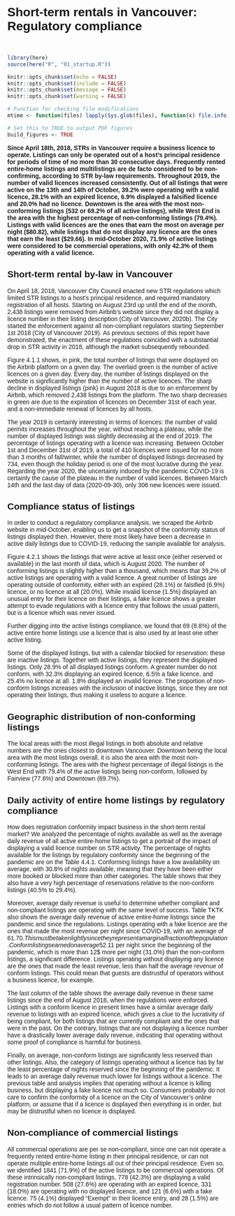# Short-term rentals in Vancouver: Regulatory compliance

<style type="text/css">
  body{
  font-family: Futura, Helvetica, Arial;
}
</style>

<br>

```r

library(here)
source(here("R", "01_startup.R"))

knitr::opts_chunk$set(echo = FALSE)
knitr::opts_chunk$set(include = FALSE)
knitr::opts_chunk$set(message = FALSE)
knitr::opts_chunk$set(warning = FALSE)

# Function for checking file modifications
mtime <- function(files) lapply(Sys.glob(files), function(x) file.info(x)$mtime)

# Set this to TRUE to output PDF figures
build_figures <- TRUE

```

**Since April 18th, 2018, STRs in Vancouver require a business licence to operate. Listings can only be operated out of a host’s principal residence for periods of time of no more than 30 consecutive days. Frequently rented entire-home listings and multilistings are de facto considered to be non-confirming, according to STR by-law requirements. Throughout 2019, the number of valid licences increased consistently. Out of all listings that were active on the 13th and 14th of October, 39.2% were operating with a valid licence, 28.1% with an expired licence, 6.9% displayed a falsified licence and 20.0% had no licence. Downtown is the area with the most non-conforming listings (532 or 69.2% of all active listings), while West End is the area with the highest percentage of non-conforming listings (79.4%). Listings with valid licences are the ones that earn the most on average per night ($80.82), while listings that do not display any licence are the ones that earn the least ($29.66). In mid-October 2020, 71.9% of active listings were considered to be commercial operations, with only 42.3% of them operating with a valid licence.**

## Short-term rental by-law in Vancouver

On April 18, 2018, Vancouver City Council enacted new STR regulations which limited STR listings to a host’s principal residence, and required mandatory registration of all hosts. Starting on August 23rd up until the end of the month, 2,438 listings were removed from Airbnb’s website since they did not display a licence number in their listing description (City of Vancouver, 2020b). The City started the enforcement against all non-compliant regulators starting September 1st 2018 (City of Vancouver 2019). As previous sections of this report have demonstrated, the enactment of these regulations coincided with a substantial drop in STR activity in 2018, although the market subsequently rebounded. 

Figure 4.1.1 shows, in pink, the total number of listings that were displayed on the Airbnb platform on a given day. The overlaid green is the number of active licences on a given day. Every day, the number of listings displayed on the website is significantly higher than the number of active licences. The sharp decline in displayed listings (pink) in August 2018 is due to an enforcement by Airbnb, which removed 2,438 listings from the platform. The two sharp decreases in green are due to the expiration of licences on December 31st of each year, and a non-immediate renewal of licences by all hosts. 

The year 2019 is certainly interesting in terms of licences: the number of valid permits increases throughout the year, without reaching a plateau, while the number of displayed listings was slightly decreasing at the end of 2019. The percentage of listings operating with a licence was increasing. Between October 1st and December 31st of 2019, a total of 410 licences were issued for no more than 3 months of fall/winter, while the number of displayed listings decreased by 734, even though the holiday period is one of the most lucrative during the year. Regarding the year 2020, the uncertainty induced by the pandemic COVID-19 is certainly the cause of the plateau in the number of valid licences. Between March 14th and the last day of data (2020-09-30), only 306 new licences were issued.

## Compliance status of listings

In order to conduct a regulatory compliance analysis, we scraped the Airbnb website in mid-October, enabling us to get a snapshot of the conformity status of listings displayed then. However, there most likely have been a decrease in active daily listings due to COVID-19, reducing the sample available for analysis.

Figure 4.2.1 shows the listings that were active at least once (either reserved or available) in the last month of data, which is August 2020. The number of conforming listings is slightly higher than a thousand, which means that 39.2% of active listings are operating with a valid licence. A great number of listings are operating outside of conformity, either with an expired (28.1%) or falsified (6.9%) licence, or no licence at all (20.0%). While invalid license (1.5%) displayed an unusual entry for their licence on their listings, a fake licence shows a greater attempt to evade regulations with a licence entry that follows the usual pattern, but is a licence which was never issued.

Further digging into the active listings compliance, we found that 69 (8.8%) of the active entire home listings use a licence that is also used by at least one other active listing.

Some of the displayed listings, but with a calendar blocked for reservation: these are inactive listings. Together with active listings, they represent the displayed listings. Only 28.9% of all displayed listings conform. A greater number do not conform, with 32.3% displaying an expired licence, 6.5% a fake licence, and 25.4% no licence at all. 1.8% displayed an invalid licence. The proportion of non-conform listings increases with the inclusion of inactive listings, since they are not operating their listings, thus making it useless to acquire a licence.

## Geographic distribution of non-conforming listings

The local areas with the most illegal listings in both absolute and relative numbers are the ones closest to downtown Vancouver. Downtown being the local area with the most listings overall, it is also the area with the most non-conforming listings. The area with the highest percentage of illegal listings is the West End with 79.4% of the active listings being non-conform, followed by Fairview (77.6%) and Downtown (69.7%). 

## Daily activity of entire home listings by regulatory compliance

How does registration conformity impact business in the short-term rental market? We analyzed the percentage of nights available as well as the average daily revenue of all active entire-home listings to get a portrait of the impact of displaying a valid licence number on STR activity. The percentage of nights available for the listings by regulatory conformity since the beginning of the pandemic are on the Table 4.4.1. Conforming listings have a low availability on average, with 30.8% of nights available, meaning that they have been either more booked or blocked more than other categories. The table shows that they also have a very high percentage of reservations relative to the non-conform listings (40.5% to 29.4%).

Moreover, average daily revenue is useful to determine whether compliant and non-compliant listings are operating with the same level of success. Table TKTK also shows the average daily revenue of active entire-home listings since the pandemic and since the regulations. Listings operating with a fake licence are the ones that made the most revenue per night since COVID-19, with an average of 61.70$. This must be taken lightly since they represent a marginal fraction of the population. Conform listings earned on average 52.11$ per night since the beginning of the pandemic, which is more than 12$ more per night (31.0%) than the non-conform listings, a significant difference. Listings operating without displaying any licence are the ones that made the least revenue, less than half the average revenue of conform listings. This could mean that guests are distrustful of operators without a business licence, for example. 

The last column of the table shows the average daily revenue in these same listings since the end of August 2018, when the regulations were enforced. Listings with a conform licence in present times have a similar average daily revenue to listings with an expired licence, which gives a clue to the lucrativity of being compliant, for both listings that are currently compliant and the ones that were in the past. On the contrary, listings that are not displaying a licence number have a drastically lower average daily revenue, indicating that operating without some proof of compliance is harmful for business.

Finally, on average, non-conform listings are significantly less reserved than other listings. Also, the category of listings operating without a licence has by far the least percentage of nights reserved since the beginning of the pandemic. It leads to an average daily revenue much lower for listings without a licence. The previous table and analysis implies that operating without a licence is killing business, but displaying a fake licence not much so. Consumers probably do not care to confirm the conformity of a licence on the City of Vancouver’s online platform, or assume that if a licence is displayed then everything is in order, but may be distrustful when no licence is displayed.

## Non-compliance of commercial listings

All commercial operations are per se non-compliant, since one can not operate a frequently rented entire-home listing in their principal residence, or can not operate multiple entire-home listings all out of their principal residence. Even so, we identified 1841 (71.9%) of the active listings to be commercial operations. Of these intrinsically non-compliant listings, 778 (42.3%) are displaying a valid registration number. 508 (27.6%) are operating with an expired licence, 331 (18.0%) are operating with no displayed licence, and 121 (6.6%) with a fake licence. 75 (4.1%) displayed “Exempt” in their licence entry, and 28 (1.5%) are entries which do not follow a usual pattern of licence number.

\newpage
